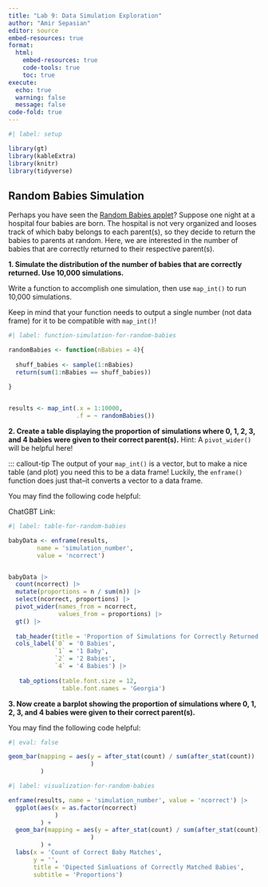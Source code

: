 ```yaml
---
title: "Lab 9: Data Simulation Exploration"
author: "Amir Sepasian"
editor: source
embed-resources: true
format: 
  html:  
    embed-resources: true
    code-tools: true
    toc: true
execute: 
  echo: true
  warning: false
  message: false
code-fold: true
---
```


```r
#| label: setup

library(gt)
library(kableExtra)
library(knitr)
library(tidyverse)

```

## Random Babies Simulation

Perhaps you have seen the [Random Babies applet](https://www.rossmanchance.com/applets/2021/randombabies/RandomBabies.html)? 
Suppose one night at a hospital four babies are born. The hospital is not very
organized and looses track of which baby belongs to each parent(s), so they 
decide to return the babies to parents at random. Here, we are interested in the
number of babies that are correctly returned to their respective parent(s).

**1. Simulate the distribution of the number of babies that are correctly returned. Use 10,000 simulations.**

::: callout-tip
Write a function to accomplish one simulation, then use `map_int()` to run
10,000 simulations. 

Keep in mind that your function needs to output a single number (not data frame) 
for it to be compatible with `map_int()`!
:::

```r
#| label: function-simulation-for-random-babies

randomBabies <- function(nBabies = 4){
  
  shuff_babies <- sample(1:nBabies)
  return(sum(1:nBabies == shuff_babies))
    
}


results <- map_int(.x = 1:10000,
                   .f = ~ randomBabies())

```

**2. Create a table displaying the proportion of simulations where 0, 1, 2, 3, and 4 babies were given to their correct parent(s).** Hint: A `pivot_wider()` will be helpful here!

::: callout-tip
The output of your `map_int()` is a vector, but to make a nice table (and plot) 
you need this to be a data frame! Luckily, the `enframe()` function does just 
that--it converts a vector to a data frame. 

You may find the following code helpful:

ChatGBT Link: 

```r
#| label: table-for-random-babies

babyData <- enframe(results, 
        name = 'simulation_number', 
        value = 'ncorrect')


babyData |>
  count(ncorrect) |>
  mutate(proportions = n / sum(n)) |> 
  select(ncorrect, proportions) |>
  pivot_wider(names_from = ncorrect,
              values_from = proportions) |>
  gt() |>
  
  tab_header(title = 'Proportion of Simulations for Correctly Returned Babies') |>
  cols_label(`0` = '0 Babies',
             `1` = '1 Baby',
             `2` = '2 Babies',
             `4` = '4 Babies') |>
 
   tab_options(table.font.size = 12,
               table.font.names = 'Georgia')

```

**3. Now create a barplot showing the proportion of simulations where 0, 1, 2, 3, and 4 babies were given to their correct parent(s).** 

::: callout-tip
You may find the following code helpful:

```r
#| eval: false

geom_bar(mapping = aes(y = after_stat(count) / sum(after_stat(count))
                       )
         )
```
:::

```r
#| label: visualization-for-random-babies

enframe(results, name = 'simulation_number', value = 'ncorrect') |>
  ggplot(aes(x = as.factor(ncorrect)
             )
         ) +
  geom_bar(mapping = aes(y = after_stat(count) / sum(after_stat(count))
                       )
         ) +
  labs(x = 'Count of Correct Baby Matches',
       y = '',
       title = 'Dipected Simluations of Correctly Matched Babies',
       subtitle = 'Proportions')
  

```
